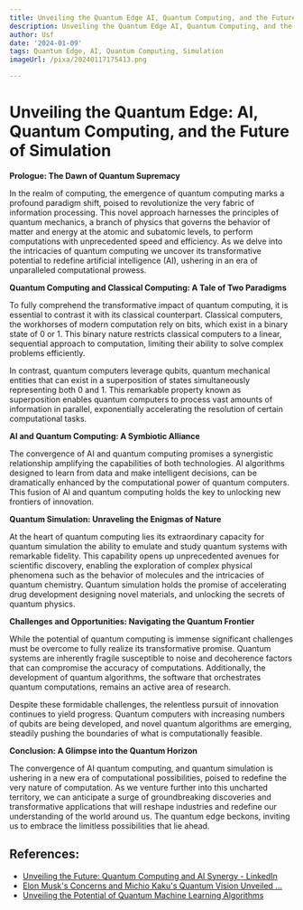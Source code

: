 ```yaml
---
title: Unveiling the Quantum Edge AI, Quantum Computing, and the Future of Simulation
description: Unveiling the Quantum Edge AI, Quantum Computing, and the Future of Simulation
author: Usf
date: '2024-01-09'
tags: Quantum Edge, AI, Quantum Computing, Simulation
imageUrl: /pixa/20240117175413.png

---
```

# Unveiling the Quantum  Edge: AI, Quantum Computing, and the Future of Simulation

**Prologue: The Dawn of Quantum Supremacy**

In the realm of computing, the emergence  of quantum  computing marks a profound paradigm shift, poised  to revolutionize the very fabric of information processing. This novel approach harnesses  the principles of quantum mechanics, a branch of physics that governs the behavior of matter and energy at  the atomic  and subatomic  levels, to perform computations with unprecedented speed and efficiency. As we delve into the intricacies of quantum computing we uncover its  transformative potential to redefine artificial intelligence (AI), ushering in an era of unparalleled computational prowess.

**Quantum  Computing and  Classical Computing: A Tale of Two Paradigms**

To fully comprehend the transformative impact of  quantum computing, it is  essential to contrast  it with  its classical counterpart. Classical computers, the workhorses of modern  computation rely on bits, which exist in a binary state of 0 or 1. This  binary nature restricts classical computers  to a  linear, sequential approach  to computation, limiting their ability to solve  complex problems efficiently.

In contrast, quantum computers leverage qubits, quantum mechanical entities that can  exist in a superposition  of states simultaneously  representing both 0 and 1. This remarkable property known as superposition enables quantum computers to process vast amounts of information in parallel, exponentially  accelerating the resolution of certain computational tasks.

**AI and Quantum  Computing: A Symbiotic Alliance**

The convergence  of AI and quantum computing promises a synergistic relationship  amplifying the capabilities  of both  technologies. AI  algorithms designed to learn from data and make intelligent decisions, can be dramatically enhanced by  the computational power of quantum computers. This fusion of AI and quantum computing holds the key to unlocking new frontiers of innovation.

**Quantum Simulation: Unraveling the Enigmas of  Nature**

At the heart of quantum computing lies its extraordinary capacity for  quantum simulation the ability to emulate  and study quantum systems  with remarkable fidelity. This capability opens up unprecedented avenues  for scientific  discovery, enabling the exploration of complex physical phenomena such as the behavior of molecules and the intricacies of quantum chemistry. Quantum simulation holds the promise of accelerating drug development designing novel materials, and unlocking the secrets  of quantum physics.

**Challenges and Opportunities: Navigating the Quantum Frontier**

While the potential  of quantum computing is immense significant challenges must be overcome to fully realize its transformative promise. Quantum systems are inherently fragile susceptible to noise  and  decoherence factors that can compromise the accuracy of computations. Additionally, the development of quantum algorithms, the software that orchestrates quantum  computations, remains an active area  of research.

Despite these formidable challenges, the relentless pursuit of innovation continues to  yield progress. Quantum computers  with increasing numbers of qubits are being developed, and novel quantum algorithms are emerging, steadily pushing the boundaries of what is computationally feasible.

**Conclusion:  A Glimpse into the Quantum Horizon**

The convergence of AI quantum computing, and quantum simulation is ushering in a new era of computational possibilities, poised to redefine the very nature  of computation.  As we venture further into this uncharted territory, we can anticipate a surge of groundbreaking discoveries and transformative applications that will reshape industries and  redefine our understanding of the world around us. The quantum edge beckons,  inviting us  to embrace the limitless possibilities that lie ahead.

## References:
- [Unveiling the Future: Quantum Computing and AI Synergy - LinkedIn](https://www.linkedin.com/pulse/unveiling-future-quantum-computing-ai-synergy-handsonhybrid)
- [Elon Musk's Concerns and Michio Kaku's Quantum Vision Unveiled ...](https://www.youtube.com/watch?v=dLlX1Dj5Ojw)
- [Unveiling the Potential of Quantum Machine Learning Algorithms](https://www.linkedin.com/pulse/unveiling-potential-quantum-machine-learning-5enaf)

